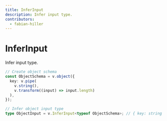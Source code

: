 ```yaml
---
title: InferInput
description: Infer input type.
contributors:
  - fabian-hiller
---
```


# InferInput

Infer input type.

```ts
// Create object schema
const ObjectSchema = v.object({
  key: v.pipe(
    v.string(),
    v.transform((input) => input.length)
  ),
});

// Infer object input type
type ObjectInput = v.InferInput<typeof ObjectSchema>; // { key: string }
```
